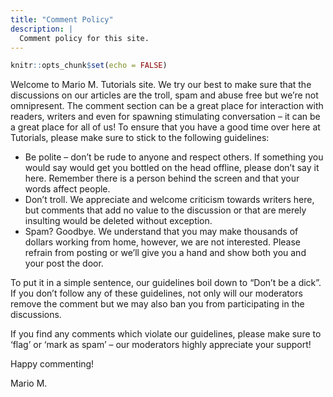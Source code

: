 ```yaml
---
title: "Comment Policy"
description: |
  Comment policy for this site.
---
```


```r
knitr::opts_chunk$set(echo = FALSE)
```

Welcome to Mario M. Tutorials site. We try our best to make sure that the discussions on our articles are the troll, spam and abuse free but we’re not omnipresent. The comment section can be a great place for interaction with readers, writers and even for spawning stimulating conversation – it can be a great place for all of us! To ensure that you have a good time over here at Tutorials, please make sure to stick to the following guidelines:

- Be polite – don’t be rude to anyone and respect others. If something you would say would get you bottled on the head offline, please don’t say it here. Remember there is a person behind the screen and that your words affect people.
- Don’t troll. We appreciate and welcome criticism towards writers here, but comments that add no value to the discussion or that are merely insulting would be deleted without exception.
- Spam? Goodbye. We understand that you may make thousands of dollars working from home, however, we are not interested. Please refrain from posting or we’ll give you a hand and show both you and your post the door.

To put it in a simple sentence, our guidelines boil down to “Don’t be a dick”. If you don’t follow any of these guidelines, not only will our moderators remove the comment but we may also ban you from participating in the discussions.

If you find any comments which violate our guidelines, please make sure to ‘flag’ or ‘mark as spam’ – our moderators highly appreciate your support!

Happy commenting!

Mario M.



